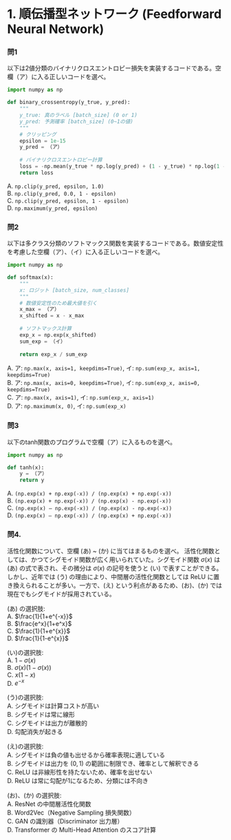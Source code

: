 # 1. 順伝播型ネットワーク (Feedforward Neural Network)

### 問1

以下は2値分類のバイナリクロスエントロピー損失を実装するコードである。空欄（ア）に入る正しいコードを選べ。

```python
import numpy as np

def binary_crossentropy(y_true, y_pred):
    """
    y_true: 真のラベル [batch_size] (0 or 1)
    y_pred: 予測確率 [batch_size] (0~1の値)
    """
    # クリッピング
    epsilon = 1e-15
    y_pred = （ア）
    
    # バイナリクロスエントロピー計算
    loss = -np.mean(y_true * np.log(y_pred) + (1 - y_true) * np.log(1 - y_pred))
    return loss
```

A. `np.clip(y_pred, epsilon, 1.0)`  
B. `np.clip(y_pred, 0.0, 1 - epsilon)`  
C. `np.clip(y_pred, epsilon, 1 - epsilon)`  
D. `np.maximum(y_pred, epsilon)`  

### 問2

以下は多クラス分類のソフトマックス関数を実装するコードである。数値安定性を考慮した空欄（ア）、（イ）に入る正しいコードを選べ。

```python
import numpy as np

def softmax(x):
    """
    x: ロジット [batch_size, num_classes]
    """
    # 数値安定性のため最大値を引く
    x_max = （ア）
    x_shifted = x - x_max
    
    # ソフトマックス計算
    exp_x = np.exp(x_shifted)
    sum_exp = （イ）
    
    return exp_x / sum_exp
```

A. ア: `np.max(x, axis=1, keepdims=True)`, イ: `np.sum(exp_x, axis=1, keepdims=True)`  
B. ア: `np.max(x, axis=0, keepdims=True)`, イ: `np.sum(exp_x, axis=0, keepdims=True)`  
C. ア: `np.max(x, axis=1)`, イ: `np.sum(exp_x, axis=1)`  
D. ア: `np.maximum(x, 0)`, イ: `np.sum(exp_x)`  

### 問3
以下のtanh関数のプログラムで空欄（ア）に入るものを選べ。

```python
import numpy as np

def tanh(x):
    y = （ア）
    return y
```

A. `(np.exp(x) + np.exp(-x)) / (np.exp(x) + np.exp(-x))`  
B. `(np.exp(x) + np.exp(-x)) / (np.exp(x) - np.exp(-x))`  
C. `(np.exp(x) – np.exp(-x)) / (np.exp(x) - np.exp(-x))`  
D. `(np.exp(x) – np.exp(-x)) / (np.exp(x) + np.exp(-x))`


### 問4. 

活性化関数について、空欄 (あ) ~ (か) に当てはまるものを選べ。
活性化関数としては、かつてシグモイド関数が広く用いられていた。シグモイド関数 $\sigma(x)$ は (あ) の式で表され、その微分は $\sigma(x)$ の記号を使うと (い) で表すことができる。しかし、近年では (う) の理由により、中間層の活性化関数としては ReLU に置き換えられることが多い。一方で、(え) という利点があるため、(お)、(か) では現在でもシグモイドが採用されている。

(あ) の選択肢:  
A. $\frac{1}{1+e^{-x}}$  
B. $\frac{e^x}{1+e^x}$  
C. $\frac{1}{1+e^{x}}$  
D. $\frac{1}{1-e^{x}}$  

(い)の選択肢:  
A. $1-\sigma(x)$  
B. $\sigma(x)(1-\sigma(x))$  
C. $x(1-x)$  
D. $e^{-x}$  

(う)の選択肢:  
A. シグモイドは計算コストが高い  
B. シグモイドは常に線形  
C. シグモイドは出力が離散的  
D. 勾配消失が起きる  

(え)の選択肢:  
A. シグモイドは負の値も出せるから確率表現に適している  
B. シグモイドは出力を $(0,1)$ の範囲に制限でき、確率として解釈できる  
C. ReLU は非線形性を持たないため、確率を出せない  
D. ReLU は常に勾配が1になるため、分類には不向き  

(お)、(か) の選択肢:  
A. ResNet の中間層活性化関数  
B. Word2Vec（Negative Sampling 損失関数）  
C. GAN の識別器（Discriminator 出力層）  
D. Transformer の Multi-Head Attention のスコア計算


